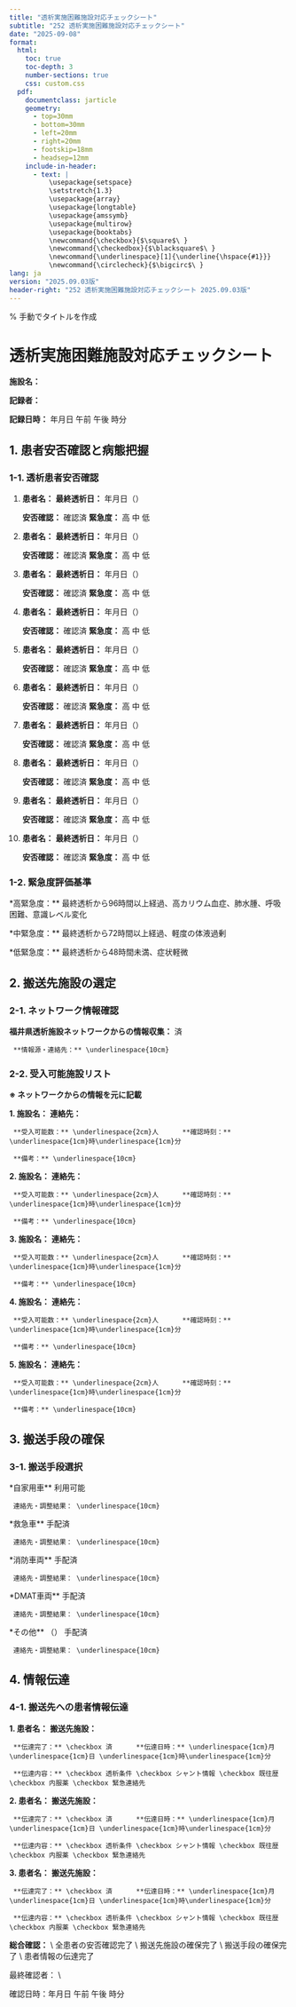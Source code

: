 ```yaml
---
title: "透析実施困難施設対応チェックシート"
subtitle: "252 透析実施困難施設対応チェックシート"
date: "2025-09-08"
format: 
  html:
    toc: true
    toc-depth: 3
    number-sections: true
    css: custom.css
  pdf:
    documentclass: jarticle
    geometry: 
      - top=30mm
      - bottom=30mm  
      - left=20mm
      - right=20mm
      - footskip=18mm
      - headsep=12mm
    include-in-header:
      - text: |
          \usepackage{setspace}
          \setstretch{1.3}
          \usepackage{array}
          \usepackage{longtable}
          \usepackage{amssymb}
          \usepackage{multirow}
          \usepackage{booktabs}
          \newcommand{\checkbox}{$\square$\ }
          \newcommand{\checkedbox}{$\blacksquare$\ }
          \newcommand{\underlinespace}[1]{\underline{\hspace{#1}}}
          \newcommand{\circlecheck}{$\bigcirc$\ }
lang: ja
version: "2025.09.03版"
header-right: "252 透析実施困難施設対応チェックシート 2025.09.03版"
---
```


% 手動でタイトルを作成

# 透析実施困難施設対応チェックシート



**施設名：** \underlinespace{8cm}



**記録者：** \underlinespace{4cm}



**記録日時：** \underlinespace{2cm}年\underlinespace{1cm}月\underlinespace{1cm}日      \circlecheck 午前      \circlecheck 午後      \underlinespace{1cm}時\underlinespace{1cm}分



## 1. 患者安否確認と病態把握

### 1-1. 透析患者安否確認

1. **患者名：** \underlinespace{3cm}      **最終透析日：** \underlinespace{1.5cm}年\underlinespace{1cm}月\underlinespace{1cm}日（\underlinespace{1cm}）

     **安否確認：** \checkbox 確認済      **緊急度：** \checkbox 高 \checkbox 中 \checkbox 低



2. **患者名：** \underlinespace{3cm}      **最終透析日：** \underlinespace{1.5cm}年\underlinespace{1cm}月\underlinespace{1cm}日（\underlinespace{1cm}）

     **安否確認：** \checkbox 確認済      **緊急度：** \checkbox 高 \checkbox 中 \checkbox 低



3. **患者名：** \underlinespace{3cm}      **最終透析日：** \underlinespace{1.5cm}年\underlinespace{1cm}月\underlinespace{1cm}日（\underlinespace{1cm}）

     **安否確認：** \checkbox 確認済      **緊急度：** \checkbox 高 \checkbox 中 \checkbox 低



4. **患者名：** \underlinespace{3cm}      **最終透析日：** \underlinespace{1.5cm}年\underlinespace{1cm}月\underlinespace{1cm}日（\underlinespace{1cm}）

     **安否確認：** \checkbox 確認済      **緊急度：** \checkbox 高 \checkbox 中 \checkbox 低



5. **患者名：** \underlinespace{3cm}      **最終透析日：** \underlinespace{1.5cm}年\underlinespace{1cm}月\underlinespace{1cm}日（\underlinespace{1cm}）

     **安否確認：** \checkbox 確認済      **緊急度：** \checkbox 高 \checkbox 中 \checkbox 低



6. **患者名：** \underlinespace{3cm}      **最終透析日：** \underlinespace{1.5cm}年\underlinespace{1cm}月\underlinespace{1cm}日（\underlinespace{1cm}）

     **安否確認：** \checkbox 確認済      **緊急度：** \checkbox 高 \checkbox 中 \checkbox 低



7. **患者名：** \underlinespace{3cm}      **最終透析日：** \underlinespace{1.5cm}年\underlinespace{1cm}月\underlinespace{1cm}日（\underlinespace{1cm}）

     **安否確認：** \checkbox 確認済      **緊急度：** \checkbox 高 \checkbox 中 \checkbox 低



8. **患者名：** \underlinespace{3cm}      **最終透析日：** \underlinespace{1.5cm}年\underlinespace{1cm}月\underlinespace{1cm}日（\underlinespace{1cm}）

     **安否確認：** \checkbox 確認済      **緊急度：** \checkbox 高 \checkbox 中 \checkbox 低



9. **患者名：** \underlinespace{3cm}      **最終透析日：** \underlinespace{1.5cm}年\underlinespace{1cm}月\underlinespace{1cm}日（\underlinespace{1cm}）

     **安否確認：** \checkbox 確認済      **緊急度：** \checkbox 高 \checkbox 中 \checkbox 低



10. **患者名：** \underlinespace{3cm}      **最終透析日：** \underlinespace{1.5cm}年\underlinespace{1cm}月\underlinespace{1cm}日（\underlinespace{1cm}）

     **安否確認：** \checkbox 確認済      **緊急度：** \checkbox 高 \checkbox 中 \checkbox 低

### 1-2. 緊急度評価基準
\checkbox **高緊急度：** 最終透析から96時間以上経過、高カリウム血症、肺水腫、呼吸困難、意識レベル変化

\checkbox **中緊急度：** 最終透析から72時間以上経過、軽度の体液過剰

\checkbox **低緊急度：** 最終透析から48時間未満、症状軽微


\newpage


## 2. 搬送先施設の選定

### 2-1. ネットワーク情報確認

**福井県透析施設ネットワークからの情報収集：** \checkbox 済

     **情報源・連絡先：** \underlinespace{10cm}



### 2-2. 受入可能施設リスト

**※ ネットワークからの情報を元に記載**



**1. 施設名：** \underlinespace{6cm}      **連絡先：** \underlinespace{4cm}

     **受入可能数：** \underlinespace{2cm}人      **確認時刻：** \underlinespace{1cm}時\underlinespace{1cm}分

     **備考：** \underlinespace{10cm}



**2. 施設名：** \underlinespace{6cm}      **連絡先：** \underlinespace{4cm}

     **受入可能数：** \underlinespace{2cm}人      **確認時刻：** \underlinespace{1cm}時\underlinespace{1cm}分

     **備考：** \underlinespace{10cm}



**3. 施設名：** \underlinespace{6cm}      **連絡先：** \underlinespace{4cm}

     **受入可能数：** \underlinespace{2cm}人      **確認時刻：** \underlinespace{1cm}時\underlinespace{1cm}分

     **備考：** \underlinespace{10cm}



**4. 施設名：** \underlinespace{6cm}      **連絡先：** \underlinespace{4cm}

     **受入可能数：** \underlinespace{2cm}人      **確認時刻：** \underlinespace{1cm}時\underlinespace{1cm}分

     **備考：** \underlinespace{10cm}



**5. 施設名：** \underlinespace{6cm}      **連絡先：** \underlinespace{4cm}

     **受入可能数：** \underlinespace{2cm}人      **確認時刻：** \underlinespace{1cm}時\underlinespace{1cm}分

     **備考：** \underlinespace{10cm}

## 3. 搬送手段の確保

### 3-1. 搬送手段選択

\checkbox **自家用車** 利用可能 

     連絡先・調整結果： \underlinespace{10cm}



\checkbox **救急車** 手配済

     連絡先・調整結果： \underlinespace{10cm}



\checkbox **消防車両** 手配済

     連絡先・調整結果： \underlinespace{10cm}



\checkbox **DMAT車両** 手配済

     連絡先・調整結果： \underlinespace{10cm}



\checkbox **その他** （\underlinespace{4cm}） 手配済

     連絡先・調整結果： \underlinespace{10cm}





\newpage


## 4. 情報伝達

### 4-1. 搬送先への患者情報伝達

**1. 患者名：** \underlinespace{4cm}      **搬送先施設：** \underlinespace{4cm}

     **伝達完了：** \checkbox 済      **伝達日時：** \underlinespace{1cm}月\underlinespace{1cm}日 \underlinespace{1cm}時\underlinespace{1cm}分

     **伝達内容：** \checkbox 透析条件 \checkbox シャント情報 \checkbox 既往歴 \checkbox 内服薬 \checkbox 緊急連絡先



**2. 患者名：** \underlinespace{4cm}      **搬送先施設：** \underlinespace{4cm}

     **伝達完了：** \checkbox 済      **伝達日時：** \underlinespace{1cm}月\underlinespace{1cm}日 \underlinespace{1cm}時\underlinespace{1cm}分

     **伝達内容：** \checkbox 透析条件 \checkbox シャント情報 \checkbox 既往歴 \checkbox 内服薬 \checkbox 緊急連絡先



**3. 患者名：** \underlinespace{4cm}      **搬送先施設：** \underlinespace{4cm}

     **伝達完了：** \checkbox 済      **伝達日時：** \underlinespace{1cm}月\underlinespace{1cm}日 \underlinespace{1cm}時\underlinespace{1cm}分

     **伝達内容：** \checkbox 透析条件 \checkbox シャント情報 \checkbox 既往歴 \checkbox 内服薬 \checkbox 緊急連絡先




**総合確認：** \\
\checkbox 全患者の安否確認完了 \\
\checkbox 搬送先施設の確保完了 \\
\checkbox 搬送手段の確保完了 \\
\checkbox 患者情報の伝達完了



最終確認者：\underlinespace{4cm} \\

確認日時：\underlinespace{2cm}年\underlinespace{1cm}月\underlinespace{1cm}日      \circlecheck 午前      \circlecheck 午後      \underlinespace{1cm}時\underlinespace{1cm}分